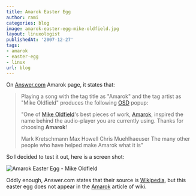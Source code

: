```yaml
---
title: Amarok Easter Egg
author: rami
categories: blog
image: amarok-easter-egg-mike-oldfield.jpg
layout: linuxologist
publishedAt: '2007-12-27'
tags:
- amarok
- easter-egg
- linux
url: blog
---
```


On [Answer.com](http://www.answers.com/topic/amarok-audio "Answer.com") Amarok page, it states that:

> Playing a song with the tag title as "Amarok" and the tag artist as "Mike Oldfield" produces the following [OSD](http://en.wikipedia.org/wiki/On-screen_display "OSD") popup:
>
> "One of [Mike Oldfield](http://en.wikipedia.org/wiki/Mike_Oldfield "Mike Oldfield")'s best pieces of work, [Amarok](http://en.wikipedia.org/wiki/Amarok_%28software%29 "Amarok"), inspired the name behind the audio-player you are currently using. Thanks for choosing **Amarok**!
> 
> Mark Kretschmann
> Max Howell
> Chris Muehlhaeuser
> The many other people who have helped make Amarok what it is"

So I decided to test it out, here is a screen shot:

![Amarok Easter Egg - Mike Oldfield](/assets/images/content/blog/amarok-easter-egg-mike-oldfield.jpg)

Oddly enough, Answer.com states that their source is [Wikipedia](http://www.wikipedia.com "Wikipedia"), but this easter egg does not appear in the [Amarok](http://en.wikipedia.org/wiki/Amarok_%28software%29 "Amarok") article of wiki.

